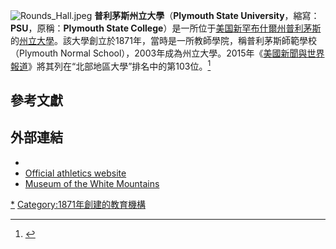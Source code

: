 {{Infobox university
|name = Plymouth State University
|native_name = 
|latin_name = 
|image =
|motto = Ut Prosim（That I May Serve）
|established = 1871
|type = [[州立大學|州立大學]]
|endowment = 
|staff = 
|faculty = 
|president = Dr Sara Jayne Steen
|provost = Dr Julie N. Bernier
|principal = 
|rector = 
|chancellor = 
|vice_chancellor = 
|dean = 
|head_label = 
|head = 
|students = 
|undergrad = 4,238
|postgrad = 2,500
|doctoral = 
|city = [[普利茅斯_(新罕布什爾州)|普利茅斯]]
|state = [[新罕布什爾州|新罕布什爾州]]
|country = [[美國|美國]]
|campus = 郊區
|colors = 綠色和白色
|colours = 
|mascot = Pemi the Panther
|nickname =PSU
|affiliation = [[新罕布什爾州大學系統|新罕布什爾州大學系統]]
|website = {{URL|www.plymouth.edu}}
}}
{{Coord|43|45|32|N|71|41|21|W|type:edu|display=title}}
[[File:Rounds_Hall.jpeg|thumb]]
'''普利茅斯州立大學'''（'''Plymouth State University'''，縮寫：'''PSU'''，原稱：'''Plymouth State College'''）是一所位于[[美国|美国]][[新罕布什爾州|新罕布什爾州]][[普利茅斯_(新罕布什爾州)|普利茅斯]]的[[州立大學|州立大學]]。該大學創立於1871年，當時是一所教師學院，稱普利茅斯師範學校（Plymouth Normal School），2003年成為州立大學。2015年《[[美國新聞與世界報道|美國新聞與世界報道]]》將其列在“北部地區大學”排名中的第103位。<ref name="USnews">{{cite web|title=Plymouth State University|url=http://colleges.usnews.rankingsandreviews.com/best-colleges/plymouth-state-2591|publisher=[[美國新聞與世界報道|美國新聞與世界報道]]|accessdate=2015-04-10|archive-date=2016-08-28|archive-url=https://web.archive.org/web/20160828032810/http://colleges.usnews.rankingsandreviews.com/best-colleges/plymouth-state-2591|dead-url=no}}</ref>
==參考文獻==
{{reflist}}

==外部連結==
{{Commonscat|Plymouth State University|普利茅斯州立大學}}
*{{Official website|http://www.plymouth.edu}}
*[http://athletics.plymouth.edu Official athletics website] {{Wayback|url=http://athletics.plymouth.edu/ |date=20080828002756 }}
*[http://www.plymouth.edu/museum-of-the-white-mountains/ Museum of the White Mountains] {{Wayback|url=http://www.plymouth.edu/museum-of-the-white-mountains/ |date=20190119085035 }}
{{新罕布什爾州的學院和大學}}

[[Category:普利茅斯州立大學|*]]
[[Category:1871年創建的教育機構|Category:1871年創建的教育機構]]